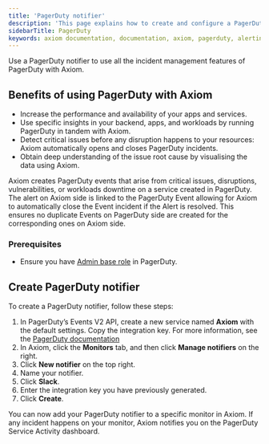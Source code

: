 ```yaml
---
title: 'PagerDuty notifier'
description: 'This page explains how to create and configure a PagerDuty notifier.'
sidebarTitle: PagerDuty
keywords: axiom documentation, documentation, axiom, pagerduty, alerting, apps, performance, critical issues, notifiers
---
```


Use a PagerDuty notifier to use all the incident management features of PagerDuty with Axiom.

## Benefits of using PagerDuty with Axiom

- Increase the performance and availability of your apps and services.
- Use specific insights in your backend, apps, and workloads by running PagerDuty in tandem with Axiom.
- Detect critical issues before any disruption happens to your resources: Axiom automatically opens and closes PagerDuty incidents.
- Obtain deep understanding of the issue root cause by visualising the data using Axiom.

Axiom creates PagerDuty events that arise from critical issues, disruptions, vulnerabilities, or workloads downtime on a service created in PagerDuty. The alert on Axiom side is linked to the PagerDuty Event allowing for Axiom to automatically close the Event incident if the Alert is resolved. This ensures no duplicate Events on PagerDuty side are created for the corresponding ones on Axiom side.

### Prerequisites

- Ensure you have [Admin base role](https://support.pagerduty.com/docs/user-roles) in PagerDuty.

## Create PagerDuty notifier

To create a PagerDuty notifier, follow these steps:

1. In PagerDuty’s Events V2 API, create a new service named **Axiom** with the default settings. Copy the integration key. For more information, see the [PagerDuty documentation](https://support.pagerduty.com/main/docs/services-and-integrations#create-a-service)
1. In Axiom, click the **Monitors** tab, and then click **Manage notifiers** on the right.
1. Click **New notifier** on the top right.
1. Name your notifier.
1. Click **Slack**.
1. Enter the integration key you have previously generated.
1. Click **Create**.

You can now add your PagerDuty notifier to a specific monitor in Axiom. If any incident happens on your monitor, Axiom notifies you on the PagerDuty Service Activity dashboard.